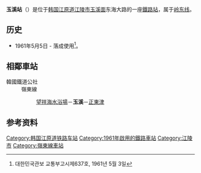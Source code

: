 {{citation style|time=2015-01-09T02:07:32+00:00}}
{{朝鮮半島車站資訊
|公司色 = #0066b3
|文字色 = 
|站名 = 玉溪站<br />{{lang|en|Okgye}}
|圖片 =Korail Yeongdong Line Okgye Station.jpg
|pxl = 
|圖片說明 =车站站舍
|車站編號 = 
|前一站 = [[望祥海水浴场站|望祥海水浴场]]
|前一站距離 = 4.8
|後一站距離 = 11.5
|後一站 = [[正东津站|正东津]]
|距離 =165.1
|起點站 = [[荣州站|荣州]]
|所屬路線 = [[岭东线|岭东线]]
|諺文 = 옥계역
|朝鮮漢字 = 玉溪驛
|文觀部式 =Okgye-yeok 
|馬-賴式 =
|副站名 = 
|停站路線數 = 
|所屬公司 = [[韩国铁道公社|韩国铁道公社]]
|所在地 =[[江原道_(韩国)|江原道]][[江陵市|江陵市]][[玉溪面|玉溪面]]东海大路291-14
|車站構造 = 地面車站
|月台配置 = 1面2线
|啟用年月日 =1961年5月5日
|廢站年月日 = 
|上下車人次 =
|統計年度 =
|轉車 = 
|備註 = 
|全寬備註 = 
}}

'''玉溪站'''（{{kor|諺=옥계역|漢=玉溪驛|羅=Okgye yeok|f=y}}）是位于[[韩国|韩国]][[江原道_(韩国)|江原道]][[江陵市|江陵市]][[玉溪面|玉溪面]]东海大路的一座[[鐵路站|鐵路站]]，属于[[岭东线|岭东线]]。

== 历史 ==
*1961年5月5日 - 落成使用<ref>대한민국관보 교통부고시제637호, 1961년 5월 3일</ref>。

== 相鄰車站 ==
;韓國鐵道公社
:嶺東線
::[[望祥海水浴場站|望祥海水浴場]]－'''玉溪'''－[[正東津站|正東津]]

== 参考资料 ==
{{reflist}}

{{岭东线}}

[[Category:韩国江原道铁路车站|Category:韩国江原道铁路车站]]
[[Category:1961年啟用的鐵路車站|Category:1961年啟用的鐵路車站]]
[[Category:江陵市|Category:江陵市]]
[[Category:嶺東線車站|Category:嶺東線車站]]